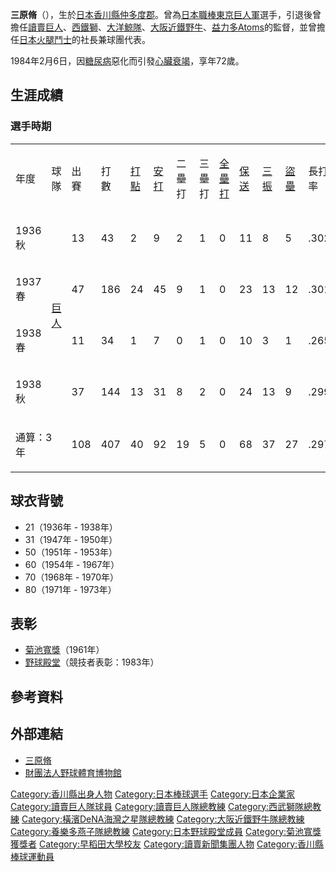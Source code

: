 {{unreferenced|time=2014-12-28T03:10:44+00:00}}
{{Infobox NPB player|
bgcolor1=#ccc|
bgcolor2=#ccc|
textcolor1=#000|
textcolor2=#000|
name=三原脩|
image=Osamu Mihara 1938.jpg|
width=290|
birthdate= 1911年11月21日|
|birthplace={{EOJ}}[[香川縣|香川縣]][[仲多度郡|仲多度郡]]神野村|
diedate={{death date and age|1984|02|06|1911|11|21}}|
position= 二壘手|
team=|
number= |
bats=右|
throws=右|
debutyear=1934年|
debutteam=[[讀賣巨人隊|東京巨人隊]]|
statyear=|
stat1label=打數—安打—全壘打—打點|
stat1value=407—92—0—40|
stat3label=[[長打率|長打率]]|
stat3value= 0.297|
stat4label=[[打擊率|打擊率]]|
stat4value= 0.226|
teams=<nowiki></nowiki>
球員
*香川縣立丸龜中學校
*香川縣立高松中學校
*[[早稲田大學|早稲田大學]]
*全大阪
*[[讀賣巨人隊|大日本東京野球俱樂部]] (1934 - 1935)
*[[讀賣巨人隊|東京巨人軍]] (1936 - 1938)

監督
*[[讀賣巨人|讀賣巨人]] (1947 - 1949)
*[[埼玉西武獅|西鐵獅]] (1951 - 1959)
*[[橫濱DeNA海灣之星|大洋鯨隊]] (1960 - 1967)
*[[大阪近鐵野牛|大阪近鐵野牛]] (1968 - 1970)
*[[東京養樂多燕子|益力多Atoms]] (1971 - 1973)
}}
'''三原脩'''（{{bd|1911年|11月21日|1984年|2月6日|catIdx=三}}），生於[[日本|日本]][[香川縣|香川縣]][[仲多度郡|仲多度郡]]。曾為[[日本職棒|日本職棒]][[讀賣巨人隊|東京巨人軍]]選手，引退後曾擔任[[讀賣巨人|讀賣巨人]]、[[埼玉西武獅|西鐵獅]]、[[橫濱DeNA海灣之星|大洋鯨隊]]、[[大阪近鐵野牛|大阪近鐵野牛]]、[[東京養樂多燕子|益力多Atoms]]的監督，並曾擔任[[日本火腿鬥士|日本火腿鬥士]]的社長兼球團代表。

1984年2月6日，因[[糖尿病|糖尿病]]惡化而引發[[心臟衰竭|心臟衰竭]]，享年72歲。

== 生涯成績 ==
=== 選手時期 ===
{| border="1" width="750px"
|- style="background:LIGHTGREY" align="center"
|年度||球隊||出賽||打數||[[打點|打點]]||[[安打|安打]]||二壘打||三壘打||[[全壘打|全壘打]]||[[保送|保送]]||[[三振|三振]]||[[盜壘|盜壘]]||長打率||[[打擊率|打擊率]]||[[OPS|OPS]]
|- align="center"
|1936<br />秋|| rowspan="4" style="text-align:center;" |[[讀賣巨人|巨人]]||13||43||2||9||2||1||0||11||8||5||.302||.209||.673
|- align="center"
|1937<br />春||47||186||24||45||9||1||0||23||13||12||.301||.242||.626
|- align="center"
|1938<br />春||11||34||1||7||0||1||0||10||3||1||.265||.206||.651
|- align="center"
|1938<br />秋||37||144||13||31||8||2||0||24||13||9||.299||.215||.630
|- align="center"
! colspan="2" |通算：3年
|108||407||40||92||19||5||0||68||37||27||.297||.226||.636
|}

== 球衣背號 ==
* 21（1936年 - 1938年）
* 31（1947年 - 1950年）
* 50（1951年 - 1953年）
* 60（1954年 - 1967年）
* 70（1968年 - 1970年）
* 80（1971年 - 1973年）

== 表彰 ==
*[[菊池寬獎|菊池寬獎]]（1961年）
*[[野球殿堂|野球殿堂]]（競技者表彰：1983年）

==參考資料==
{{Reflist}}
{{Translation/Ref|lang=ja|article=三原脩|oldid=}}

== 外部連結 ==
* [http://kotobank.jp/word/%E4%B8%89%E5%8E%9F%E8%84%A9 三原脩]{{Wayback|url=http://kotobank.jp/word/%E4%B8%89%E5%8E%9F%E8%84%A9 |date=20140517091445 }}
* [http://www.baseball-museum.or.jp/baseball_hallo/detail/detail_074.html 財團法人野球體育博物館]{{Wayback|url=http://www.baseball-museum.or.jp/baseball_hallo/detail/detail_074.html |date=20141224164657 }}

{{日本大賽歴任冠軍監督}}
{{commonscat|Osamu Mihara}}
{{DEFAULTSORT:Osamu Mihara三原脩}}
[[Category:香川縣出身人物|Category:香川縣出身人物]]
[[Category:日本棒球選手|Category:日本棒球選手]]
[[Category:日本企業家|Category:日本企業家]]
[[Category:讀賣巨人隊球員|Category:讀賣巨人隊球員]]
[[Category:讀賣巨人隊總教練|Category:讀賣巨人隊總教練]]
[[Category:西武獅隊總教練|Category:西武獅隊總教練]]
[[Category:橫濱DeNA海灣之星隊總教練|Category:橫濱DeNA海灣之星隊總教練]]
[[Category:大阪近鐵野牛隊總教練|Category:大阪近鐵野牛隊總教練]]
[[Category:養樂多燕子隊總教練|Category:養樂多燕子隊總教練]]
[[Category:日本野球殿堂成員|Category:日本野球殿堂成員]]
[[Category:菊池寬獎獲獎者|Category:菊池寬獎獲獎者]]
[[Category:早稻田大學校友|Category:早稻田大學校友]]
[[Category:讀賣新聞集團人物|Category:讀賣新聞集團人物]]
[[Category:香川縣棒球運動員|Category:香川縣棒球運動員]]